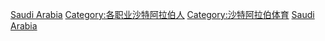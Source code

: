 [[Category:各国运动员|Saudi Arabia]]
[[Category:各职业沙特阿拉伯人|Category:各职业沙特阿拉伯人]]
[[Category:沙特阿拉伯体育|Category:沙特阿拉伯体育]]
[[Category:亚洲运动员|Saudi Arabia]]